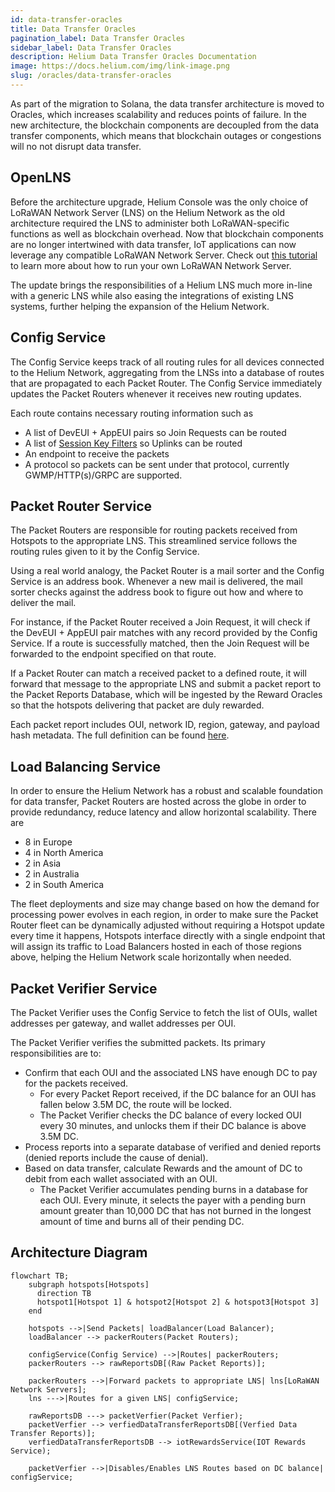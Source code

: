 ```yaml
---
id: data-transfer-oracles
title: Data Transfer Oracles
pagination_label: Data Transfer Oracles
sidebar_label: Data Transfer Oracles
description: Helium Data Transfer Oracles Documentation
image: https://docs.helium.com/img/link-image.png
slug: /oracles/data-transfer-oracles
---
```


As part of the migration to Solana, the data transfer architecture is moved to Oracles, which
increases scalability and reduces points of failure. In the new architecture, the blockchain
components are decoupled from the data transfer components, which means that blockchain outages or
congestions will no not disrupt data transfer.

## OpenLNS

Before the architecture upgrade, Helium Console was the only choice of LoRaWAN Network Server (LNS)
on the Helium Network as the old architecture required the LNS to administer both LoRaWAN-specific
functions as well as blockchain overhead. Now that blockchain components are no longer intertwined
with data transfer, IoT applications can now leverage any compatible LoRaWAN Network Server. Check
out [this tutorial](/iot/run-an-lns) to learn more about how to run your own LoRaWAN Network Server.

The update brings the responsibilities of a Helium LNS much more in-line with a generic LNS while
also easing the integrations of existing LNS systems, further helping the expansion of the Helium
Network.

## Config Service

The Config Service keeps track of all routing rules for all devices connected to the Helium Network,
aggregating from the LNSs into a database of routes that are propagated to each Packet Router. The
Config Service immediately updates the Packet Routers whenever it receives new routing updates.

Each route contains necessary routing information such as

- A list of DevEUI + AppEUI pairs so Join Requests can be routed
- A list of [Session Key Filters](/iot/run-an-lns/advanced-configuration) so Uplinks can be routed
- An endpoint to receive the packets
- A protocol so packets can be sent under that protocol, currently GWMP/HTTP(s)/GRPC are supported.

## Packet Router Service

The Packet Routers are responsible for routing packets received from Hotspots to the appropriate
LNS. This streamlined service follows the routing rules given to it by the Config Service.

Using a real world analogy, the Packet Router is a mail sorter and the Config Service is an address
book. Whenever a new mail is delivered, the mail sorter checks against the address book to figure
out how and where to deliver the mail.

For instance, if the Packet Router received a Join Request, it will check if the DevEUI + AppEUI
pair matches with any record provided by the Config Service. If a route is successfully matched,
then the Join Request will be forwarded to the endpoint specified on that route.

If a Packet Router can match a received packet to a defined route, it will forward that message to
the appropriate LNS and submit a packet report to the Packet Reports Database, which will be
ingested by the Reward Oracles so that the hotspots delivering that packet are duly rewarded.

Each packet report includes OUI, network ID, region, gateway, and payload hash metadata. The full
definition can be found
[here](https://github.com/helium/proto/blob/master/src/service/packet_router.proto#L8).

## Load Balancing Service

In order to ensure the Helium Network has a robust and scalable foundation for data transfer, Packet
Routers are hosted across the globe in order to provide redundancy, reduce latency and allow
horizontal scalability. There are

- 8 in Europe
- 4 in North America
- 2 in Asia
- 2 in Australia
- 2 in South America

The fleet deployments and size may change based on how the demand for processing power evolves in
each region, in order to make sure the Packet Router fleet can be dynamically adjusted without
requiring a Hotspot update every time it happens, Hotspots interface directly with a single endpoint
that will assign its traffic to Load Balancers hosted in each of those regions above, helping the
Helium Network scale horizontally when needed.

## Packet Verifier Service

The Packet Verifier uses the Config Service to fetch the list of OUIs, wallet addresses per gateway,
and wallet addresses per OUI.

The Packet Verifier verifies the submitted packets. Its primary responsibilities are to:

- Confirm that each OUI and the associated LNS have enough DC to pay for the packets received.
  - For every Packet Report received, if the DC balance for an OUI has fallen below 3.5M DC, the
    route will be locked.
  - The Packet Verifier checks the DC balance of every locked OUI every 30 minutes, and unlocks them
    if their DC balance is above 3.5M DC.
- Process reports into a separate database of verified and denied reports (denied reports include
  the cause of denial).
- Based on data transfer, calculate Rewards and the amount of DC to debit from each wallet
  associated with an OUI.
  - The Packet Verifier accumulates pending burns in a database for each OUI. Every minute, it
    selects the payer with a pending burn amount greater than 10,000 DC that has not burned in the
    longest amount of time and burns all of their pending DC.

## Architecture Diagram

```mermaid
flowchart TB;
    subgraph hotspots[Hotspots]
      direction TB
      hotspot1[Hotspot 1] & hotspot2[Hotspot 2] & hotspot3[Hotspot 3]
    end

    hotspots -->|Send Packets| loadBalancer(Load Balancer);
    loadBalancer --> packerRouters(Packet Routers);

    configService(Config Service) -->|Routes| packerRouters;
    packerRouters --> rawReportsDB[(Raw Packet Reports)];

    packerRouters -->|Forward packets to appropriate LNS| lns[LoRaWAN Network Servers];
    lns --->|Routes for a given LNS| configService;

    rawReportsDB ---> packetVerfier(Packet Verfier);
    packetVerfier --> verfiedDataTransferReportsDB[(Verfied Data Transfer Reports)];
    verfiedDataTransferReportsDB --> iotRewardsService(IOT Rewards Service);

    packetVerfier -->|Disables/Enables LNS Routes based on DC balance| configService;
```
